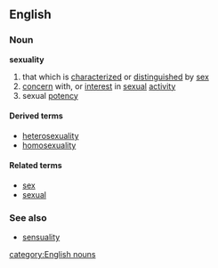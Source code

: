 ==English==
===Noun===
'''sexuality'''

# that which is [[characterized]] or [[distinguished]] by [[sex]]
# [[concern]] with, or [[interest]] in [[sexual]] [[activity]]
# sexual [[potency]]

====Derived terms====
*[[heterosexuality]]
*[[homosexuality]]

====Related terms====
*[[sex]]
*[[sexual]]

===See also===
*[[sensuality]]

[[category:English nouns]]
